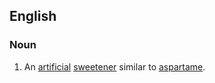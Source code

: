 ==English==

===Noun===
{{wikipedia}}
{{en-noun|-}}

# An [[artificial]] [[sweetener]] similar to [[aspartame]].